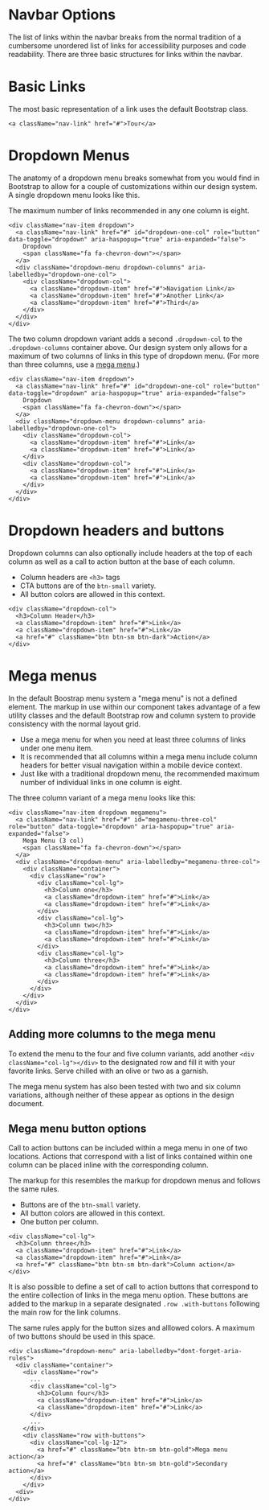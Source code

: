 
<Meta title="Docs/Global Header/Navbar options" />

# Navbar Options

The list of links within the navbar breaks from the normal tradition of a cumbersome unordered list of links for accessibility purposes and code readability. There are three basic structures for links within the navbar.

# Basic Links

The most basic representation of a link uses the default Bootstrap class.

```
<a className="nav-link" href="#">Tour</a>
```

# Dropdown Menus

The anatomy of a dropdown menu breaks somewhat from you would find in Bootstrap to allow for a couple of customizations within our design system. A single dropdown menu looks like this.

The maximum number of links recommended in any one column is eight.

```
<div className="nav-item dropdown">
  <a className="nav-link" href="#" id="dropdown-one-col" role="button" data-toggle="dropdown" aria-haspopup="true" aria-expanded="false">
    Dropdown
    <span className="fa fa-chevron-down"></span>
  </a>
  <div className="dropdown-menu dropdown-columns" aria-labelledby="dropdown-one-col">
    <div className="dropdown-col">
      <a className="dropdown-item" href="#">Navigation Link</a>
      <a className="dropdown-item" href="#">Another Link</a>
      <a className="dropdown-item" href="#">Third</a>
    </div>
  </div>
</div>
```

The two column dropdown variant adds a second `.dropdown-col` to the `.dropdown-columns` container above. Our design system only allows for a maximum of two columns of links in this type of dropdown menu. (For more than three columns, use a [mega menu](?path=/docs/docs-global-header-navbar-options--page#mega-menus).)

```
<div className="nav-item dropdown">
  <a className="nav-link" href="#" id="dropdown-one-col" role="button" data-toggle="dropdown" aria-haspopup="true" aria-expanded="false">
    Dropdown
    <span className="fa fa-chevron-down"></span>
  </a>
  <div className="dropdown-menu dropdown-columns" aria-labelledby="dropdown-one-col">
    <div className="dropdown-col">
      <a className="dropdown-item" href="#">Link</a>
      <a className="dropdown-item" href="#">Link</a>
    </div>
    <div className="dropdown-col">
      <a className="dropdown-item" href="#">Link</a>
      <a className="dropdown-item" href="#">Link</a>
    </div>
  </div>
</div>
```

# Dropdown headers and buttons

Dropdown columns can also optionally include headers at the top of each column as well as a call to action button at the base of each column.

- Column headers are `<h3>` tags
- CTA buttons are of the `btn-small` variety.
- All button colors are allowed in this context.

```
<div className="dropdown-col">
  <h3>Column Header</h3>
  <a className="dropdown-item" href="#">Link</a>
  <a className="dropdown-item" href="#">Link</a>
  <a href="#" className="btn btn-sm btn-dark">Action</a>
</div>
```

# Mega menus

In the default Boostrap menu system a "mega menu" is not a defined element. The markup in use within our component takes advantage of a few utility classes and the default Bootstrap row and column system to provide consistency with the normal layout grid.

- Use a mega menu for when you need at least three columns of links under one menu item.
- It is recommended that all columns within a mega menu include column headers for better visual navigation within a mobile device context.
- Just like with a traditional dropdown menu, the recommended maximum number of individual links in one column is eight.

The three column variant of a mega menu looks like this:

```
<div className="nav-item dropdown megamenu">
  <a className="nav-link" href="#" id="megamenu-three-col" role="button" data-toggle="dropdown" aria-haspopup="true" aria-expanded="false">
    Mega Menu (3 col)
    <span className="fa fa-chevron-down"></span>
  </a>
  <div className="dropdown-menu" aria-labelledby="megamenu-three-col">
    <div className="container">
      <div className="row">
        <div className="col-lg">
          <h3>Column one</h3>
          <a className="dropdown-item" href="#">Link</a>
          <a className="dropdown-item" href="#">Link</a>
        </div>
        <div className="col-lg">
          <h3>Column two</h3>
          <a className="dropdown-item" href="#">Link</a>
          <a className="dropdown-item" href="#">Link</a>
        </div>
        <div className="col-lg">
          <h3>Column three</h3>
          <a className="dropdown-item" href="#">Link</a>
          <a className="dropdown-item" href="#">Link</a>
        </div>
      </div>
    </div>
  </div>
</div>
```

## Adding more columns to the mega menu

To extend the menu to the four and five column variants, add another `<div className="col-lg"></div>` to the designated row and fill it with your favorite links. Serve chilled with an olive or two as a garnish.

The mega menu system has also been tested with two and six column variations, although neither of these appear as options in the design document.

## Mega menu button options

Call to action buttons can be included within a mega menu in one of two locations. Actions that correspond with a list of links contained within one column can be placed inline with the corresponding column.

The markup for this resembles the markup for dropdown menus and follows the same rules.

- Buttons are of the `btn-small` variety.
- All button colors are allowed in this context.
- One button per column.

```
<div className="col-lg">
  <h3>Column three</h3>
  <a className="dropdown-item" href="#">Link</a>
  <a className="dropdown-item" href="#">Link</a>
  <a href="#" className="btn btn-sm btn-dark">Column action</a>
</div>
```

It is also possible to define a set of call to action buttons that correspond to the entire collection of links in the mega menu option. These buttons are added to the markup in a separate designated `.row .with-buttons` following the main row for the link columns.

The same rules apply for the button sizes and alllowed colors. A maximum of two buttons should be used in this space.

```
<div className="dropdown-menu" aria-labelledby="dont-forget-aria-rules">
  <div className="container">
    <div className="row">
      ...
      <div className="col-lg">
        <h3>Column four</h3>
        <a className="dropdown-item" href="#">Link</a>
        <a className="dropdown-item" href="#">Link</a>
      </div>
      ...
    </div>
    <div className="row with-buttons">
      <div className="col-lg-12">
        <a href="#" className="btn btn-sm btn-gold">Mega menu action</a>
        <a href="#" className="btn btn-sm btn-gold">Secondary action</a>
      </div>
    </div>
  <div>
</div>
```
